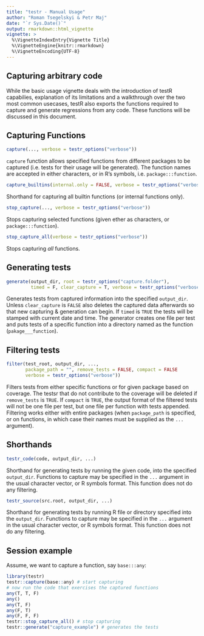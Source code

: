 ```yaml
---
title: "testr - Manual Usage"
author: "Roman Tsegelskyi & Petr Maj"
date: "`r Sys.Date()`"
output: rmarkdown::html_vignette
vignette: >
  %\VignetteIndexEntry{Vignette Title}
  %\VignetteEngine{knitr::rmarkdown}
  %\VignetteEncoding{UTF-8}
---
```

## Capturing arbitrary code

While the basic usage vignette deals with the introduction of testR capabilies, explanation of its limitations and a walkthrough over the two most common usecases, testR also exports the functions required to capture and generate regressions from any code. These functions will be discussed in this document.

## Capturing Functions

```R
capture(..., verbose = testr_options("verbose"))
```

`capture` function allows specified functions from different packages to be captured (i.e. tests for their usage will be generated). The function names are accepted in either characters, or in R's symbols, i.e. `package:::function`.

```R
capture_builtins(internal.only = FALSE, verbose = testr_options("verbose"))
```

Shorthand for capturing all builtin functions (or internal functions only).

```R
stop_capture(..., verbose = testr_options("verbose"))
```

Stops capturing selected functions (given ether as characters, or `package:::function`).

```R
stop_capture_all(verbose = testr_options("verbose"))
```

Stops capturing *all* functions. 

## Generating tests

```R
generate(output_dir, root = testr_options("capture.folder"),
         timed = F, clear_capture = T, verbose = testr_options("verbose"))
```

Generates tests from captured information into the specified `output_dir`. Unless `clear_capture` is `FALSE` also deletes the captured data afterwards so that new capturing & generation can begin. If `timed` is `TRUE` the tests will be stamped with current date and time. The generator creates one file per test and puts tests of a specific function into a directory named as the function (`pakage___function`).

## Filtering tests

```R
filter(test_root, output_dir, ...,
       package_path = "", remove_tests = FALSE, compact = FALSE
       verbose = testr_options("verbose"))
```

Filters tests from either specific functions or for given package based on coverage. The testsr that do not contribute to the coverage will be deleted if `remove_tests` is `TRUE`. If `compact` is `TRUE`, the output format of the filtered tests will not be one file per test, but one file per function with tests appended. Filtering works either with entire packages (when `package_path` is specified, or on functions, in which case their names must be supplied as the `...` argument).

## Shorthands

```R
testr_code(code, output_dir, ...)
```

Shorthand for generating tests by running the given code, into the specified `output_dir`. Functions to capture may be specified in the `...` argument in the usual character vector, or R symbols format. This function does not do any filtering. 

```R
testr_source(src.root, output_dir, ...)
```
                   
Shorthand for generating tests by running R file or directory specified into the `output_dir`. Functions to capture may be specified in the `...` argument in the usual character vector, or R symbols format. This function does not do any filtering. 

## Session example

Assume, we want to capture a function, say `base:::any`:

```R
library(testr)
testr::capture(base::any) # start capturing
# now run the code that exercises the captured functions
any(T, T, F)
any()
any(T, F)
any(F, T)
any(F, F, F)
testr::stop_capture_all() # stop capturing
testr::generate("capture_example") # generates the tests
```
